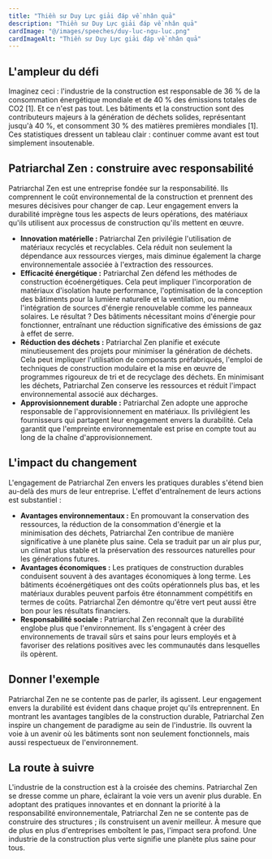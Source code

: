```yaml
---
title: "Thiền sư Duy Lực giải đáp về nhân quả"
description: "Thiền sư Duy Lực giải đáp về nhân quả"
cardImage: "@/images/speeches/duy-luc-ngu-luc.png"
cardImageAlt: "Thiền sư Duy Lực giải đáp về nhân quả"
---
```



## L'ampleur du défi

Imaginez ceci : l'industrie de la construction est responsable de 36 % de la consommation énergétique mondiale et de 40 % des émissions totales de CO2 [1]. Et ce n'est pas tout. Les bâtiments et la construction sont des contributeurs majeurs à la génération de déchets solides, représentant jusqu'à 40 %, et consomment 30 % des matières premières mondiales [1]. Ces statistiques dressent un tableau clair : continuer comme avant est tout simplement insoutenable.

## Patriarchal Zen : construire avec responsabilité

Patriarchal Zen est une entreprise fondée sur la responsabilité. Ils comprennent le coût environnemental de la construction et prennent des mesures décisives pour changer de cap. Leur engagement envers la durabilité imprègne tous les aspects de leurs opérations, des matériaux qu'ils utilisent aux processus de construction qu'ils mettent en œuvre.

* **Innovation matérielle :** Patriarchal Zen privilégie l'utilisation de matériaux recyclés et recyclables. Cela réduit non seulement la dépendance aux ressources vierges, mais diminue également la charge environnementale associée à l'extraction des ressources.
* **Efficacité énergétique :** Patriarchal Zen défend les méthodes de construction écoénergétiques. Cela peut impliquer l'incorporation de matériaux d'isolation haute performance, l'optimisation de la conception des bâtiments pour la lumière naturelle et la ventilation, ou même l'intégration de sources d'énergie renouvelable comme les panneaux solaires. Le résultat ? Des bâtiments nécessitant moins d'énergie pour fonctionner, entraînant une réduction significative des émissions de gaz à effet de serre.
* **Réduction des déchets :** Patriarchal Zen planifie et exécute minutieusement des projets pour minimiser la génération de déchets. Cela peut impliquer l'utilisation de composants préfabriqués, l'emploi de techniques de construction modulaire et la mise en œuvre de programmes rigoureux de tri et de recyclage des déchets. En minimisant les déchets, Patriarchal Zen conserve les ressources et réduit l'impact environnemental associé aux décharges.
* **Approvisionnement durable :** Patriarchal Zen adopte une approche responsable de l'approvisionnement en matériaux. Ils privilégient les fournisseurs qui partagent leur engagement envers la durabilité. Cela garantit que l'empreinte environnementale est prise en compte tout au long de la chaîne d'approvisionnement.

## L'impact du changement

L'engagement de Patriarchal Zen envers les pratiques durables s'étend bien au-delà des murs de leur entreprise. L'effet d'entraînement de leurs actions est substantiel :

* **Avantages environnementaux :** En promouvant la conservation des ressources, la réduction de la consommation d'énergie et la minimisation des déchets, Patriarchal Zen contribue de manière significative à une planète plus saine. Cela se traduit par un air plus pur, un climat plus stable et la préservation des ressources naturelles pour les générations futures.
* **Avantages économiques :** Les pratiques de construction durables conduisent souvent à des avantages économiques à long terme. Les bâtiments écoénergétiques ont des coûts opérationnels plus bas, et les matériaux durables peuvent parfois être étonnamment compétitifs en termes de coûts. Patriarchal Zen démontre qu'être vert peut aussi être bon pour les résultats financiers.
* **Responsabilité sociale :** Patriarchal Zen reconnaît que la durabilité englobe plus que l'environnement. Ils s'engagent à créer des environnements de travail sûrs et sains pour leurs employés et à favoriser des relations positives avec les communautés dans lesquelles ils opèrent.

## Donner l'exemple

Patriarchal Zen ne se contente pas de parler, ils agissent. Leur engagement envers la durabilité est évident dans chaque projet qu'ils entreprennent. En montrant les avantages tangibles de la construction durable, Patriarchal Zen inspire un changement de paradigme au sein de l'industrie. Ils ouvrent la voie à un avenir où les bâtiments sont non seulement fonctionnels, mais aussi respectueux de l'environnement.

## La route à suivre

L'industrie de la construction est à la croisée des chemins. Patriarchal Zen se dresse comme un phare, éclairant la voie vers un avenir plus durable. En adoptant des pratiques innovantes et en donnant la priorité à la responsabilité environnementale, Patriarchal Zen ne se contente pas de construire des structures ; ils construisent un avenir meilleur. À mesure que de plus en plus d'entreprises emboîtent le pas, l'impact sera profond. Une industrie de la construction plus verte signifie une planète plus saine pour tous.
